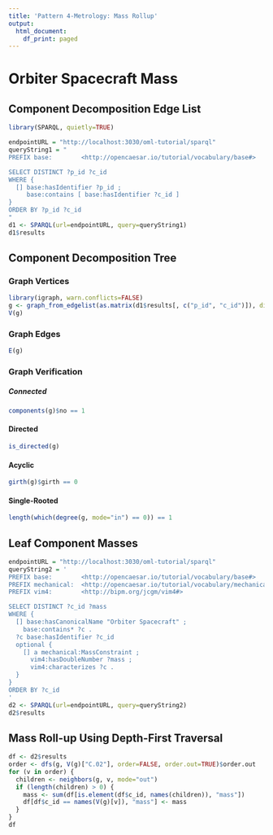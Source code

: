 ```yaml
---
title: 'Pattern 4-Metrology: Mass Rollup'
output:
  html_document:
    df_print: paged
---
```


# Orbiter Spacecraft Mass

## Component Decomposition Edge List

```r
library(SPARQL, quietly=TRUE)

endpointURL = "http://localhost:3030/oml-tutorial/sparql"
queryString1 = "
PREFIX base:        <http://opencaesar.io/tutorial/vocabulary/base#>

SELECT DISTINCT ?p_id ?c_id
WHERE {
  [] base:hasIdentifier ?p_id ;
     base:contains [ base:hasIdentifier ?c_id ]
}
ORDER BY ?p_id ?c_id
"
d1 <- SPARQL(url=endpointURL, query=queryString1)
d1$results
```
## Component Decomposition Tree

### Graph Vertices

```r
library(igraph, warn.conflicts=FALSE)
g <- graph_from_edgelist(as.matrix(d1$results[, c("p_id", "c_id")]), directed=TRUE)
V(g)
```

### Graph Edges

```r
E(g)
```

### Graph Verification

##### Connected

```r
components(g)$no == 1
```

#### Directed

```r
is_directed(g)
```

#### Acyclic

```r
girth(g)$girth == 0
```

#### Single-Rooted

```r
length(which(degree(g, mode="in") == 0)) == 1
```

## Leaf Component Masses

```r
endpointURL = "http://localhost:3030/oml-tutorial/sparql"
queryString2 = '
PREFIX base:        <http://opencaesar.io/tutorial/vocabulary/base#>
PREFIX mechanical:  <http://opencaesar.io/tutorial/vocabulary/mechanical#>
PREFIX vim4:        <http://bipm.org/jcgm/vim4#>

SELECT DISTINCT ?c_id ?mass
WHERE {
  [] base:hasCanonicalName "Orbiter Spacecraft" ;
    base:contains* ?c .
  ?c base:hasIdentifier ?c_id
  optional {
    [] a mechanical:MassConstraint ;
      vim4:hasDoubleNumber ?mass ;
      vim4:characterizes ?c .
  }
}
ORDER BY ?c_id
'
d2 <- SPARQL(url=endpointURL, query=queryString2)
d2$results
```

## Mass Roll-up Using Depth-First Traversal

```r
df <- d2$results
order <- dfs(g, V(g)["C.02"], order=FALSE, order.out=TRUE)$order.out
for (v in order) {
  children <- neighbors(g, v, mode="out")
  if (length(children) > 0) {
    mass <- sum(df[is.element(df$c_id, names(children)), "mass"])
    df[df$c_id == names(V(g)[v]), "mass"] <- mass
  }
}
df
```